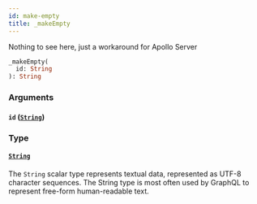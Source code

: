 ```yaml
---
id: make-empty
title: _makeEmpty
---
```


Nothing to see here, just a workaround for Apollo Server

```graphql
_makeEmpty(
  id: String
): String

```

### Arguments

#### `id` ([`String`](/developers/supplier-apis/supply-api/graphql/reference/scalars/string))

### Type

#### [`String`](/developers/supplier-apis/supply-api/graphql/reference/scalars/string)

The `String` scalar type represents textual data, represented as UTF-8 character sequences. The String type is most often used by GraphQL to represent free-form human-readable text.
